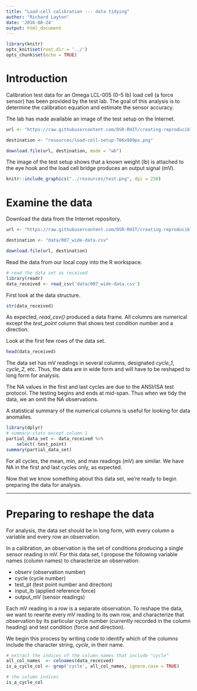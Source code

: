 ```yaml
---
title: "Load-cell calibration --- data tidying"
author: "Richard Layton"
date: '2016-08-24'
output: html_document
---
```


```r
library(knitr)
opts_knit$set(root.dir = '../')
opts_chunk$set(echo = TRUE)
```

# Introduction

Calibration test data for an Omega LCL-005 (0--5 lb) load cell (a force sensor) has been provided by the test lab. The goal of this analysis is to determine the calibration equation and estimate the sensor accuracy.

The lab has made available an image of the test setup on the Internet. 

```r
url <- "https://raw.githubusercontent.com/DSR-RHIT/creating-reproducible-reports/gh-pages/resources/load-cell-setup-786x989px.png"

destination <- "resources/load-cell-setup-786x989px.png"

download.file(url, destination, mode = "wb")
```

The image of the test setup shows that a known weight (lb) is attached to the eye hook and the load cell bridge produces an output signal (mV).

```r
knitr::include_graphics("../resources/test.png", dpi = 250)
```

# Examine the data 

Download the data from the Internet repository. 

```r
url <- "https://raw.githubusercontent.com/DSR-RHIT/creating-reproducible-reports/gh-pages/data/007_wide-data.csv"

destination <- "data/007_wide-data.csv"

download.file(url, destination)
```

Read the data from our local copy into the R workspace. 

```r
# read the data set as received
library(readr)
data_received <- read_csv('data/007_wide-data.csv')
```

First look at the data structure.

```r
str(data_received)
```

As expected, *read_csv()* produced a data frame. All columns are numerical except the *test_point* column that shows test condition number and a direction.

Look at the first few rows of the data set. 

```r
head(data_received)
```

The data set has mV readings in several columns, designated *cycle_1*, *cycle_2*, etc. Thus, the data are in wide form and will have to be reshaped to long form for analysis. 

The NA values in the first and last cycles are due to the ANSI/ISA test protocol. The testing begins and ends at mid-span. Thus when we tidy the data, we an omit the NA observations. 

A statistical summary of the numerical columns is useful for looking for data anomalies. 

```r
library(dplyr)
# summary-stats except column 1
partial_data_set <- data_received %>%
    select(-test_point)
summary(partial_data_set)
```

For all cycles, the mean, min, and max  readings (mV) are similar. We have NA in the first and last cycles only, as expected.  

Now that we know something about this data set, we're ready to begin preparing the data for analysis. 

---

# Preparing to reshape the data

For analysis, the data set should be in long form, with every column a variable and every row an observation. 

In a calibration, an observation is the set of conditions producing a single sensor reading in mV. For this data set, I propose the following variable names (column names) to characterize an observation:

- observ (observation number)
- cycle (cycle number)
- test\_pt (test point number and direction)
- input\_lb (applied reference force)
- output\_mV (sensor readings)

Each mV reading in a row is a separate observation. To reshape the data, we want to rewrite every mV reading to its own row, and characterize that observation by its particular cycle number (currently recorded in the column heading) and test condition (force and direction). 

We begin this process by writing code to identify which of the columns include the character string, *cycle*, in their name. 

```r
# extract the indices of the column names that include "cycle"
all_col_names  <- colnames(data_received)
is_a_cycle_col <- grep('cycle', all_col_names, ignore.case = TRUE)
```

```r
# the column indices
is_a_cycle_col
```











